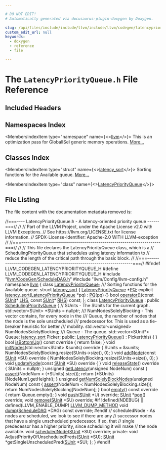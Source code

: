 ```yaml
---

# DO NOT EDIT!
# Automatically generated via docusaurus-plugin-doxygen by Doxygen.

slug: /api/files/include/include/llvm/include/llvm/codegen/latencypriorityqueue-h
custom_edit_url: null
keywords:
  - doxygen
  - reference
  - file

---
```





# The `LatencyPriorityQueue.h` File Reference

<DoxygenPage pluginConfig={pluginConfig}>



## Included Headers

<IncludesList>
<IncludesListItem
  filePath="llvm/CodeGen/ScheduleDAG.h"
  permalink="/docs/api/files/include/include/llvm/include/llvm/codegen/scheduledag-h"
  isLocal="true" />
<IncludesListItem
  filePath="llvm/Config/llvm-config.h"
  permalink=""
  isLocal="true" />
</IncludesList>

## Namespaces Index

<MembersIndex>

<MembersIndexItem
  type="namespace"
  name={<><a href="/docs/api/namespaces/llvm">llvm</a></>}>
This is an optimization pass for GlobalISel generic memory operations. <a href="/docs/api/namespaces/llvm/#details">More...</a>
</MembersIndexItem>

</MembersIndex>

## Classes Index

<MembersIndex>

<MembersIndexItem
  type="struct"
  name={<><a href="/docs/api/structs/llvm/latency-sort">latency_sort</a></>}>
Sorting functions for the Available queue. <a href="/docs/api/structs/llvm/latency-sort/#details">More...</a>
</MembersIndexItem>

<MembersIndexItem
  type="class"
  name={<><a href="/docs/api/classes/llvm/latencypriorityqueue">LatencyPriorityQueue</a></>}>
</MembersIndexItem>

</MembersIndex>


## File Listing

The file content with the documentation metadata removed is:

<ProgramListing>

<Link id="l00001" /><CodeLine lineNumber="1"><span class="doxyHighlightComment">//===---- LatencyPriorityQueue.h - A latency-oriented priority queue ------===//</span></CodeLine>
<Link id="l00002" /><CodeLine lineNumber="2"><span class="doxyHighlightComment">//</span></CodeLine>
<Link id="l00003" /><CodeLine lineNumber="3"><span class="doxyHighlightComment">// Part of the LLVM Project, under the Apache License v2.0 with LLVM Exceptions.</span></CodeLine>
<Link id="l00004" /><CodeLine lineNumber="4"><span class="doxyHighlightComment">// See https://llvm.org/LICENSE.txt for license information.</span></CodeLine>
<Link id="l00005" /><CodeLine lineNumber="5"><span class="doxyHighlightComment">// SPDX-License-Identifier: Apache-2.0 WITH LLVM-exception</span></CodeLine>
<Link id="l00006" /><CodeLine lineNumber="6"><span class="doxyHighlightComment">//</span></CodeLine>
<Link id="l00007" /><CodeLine lineNumber="7"><span class="doxyHighlightComment">//===----------------------------------------------------------------------===//</span></CodeLine>
<Link id="l00008" /><CodeLine lineNumber="8"><span class="doxyHighlightComment">//</span></CodeLine>
<Link id="l00009" /><CodeLine lineNumber="9"><span class="doxyHighlightComment">// This file declares the LatencyPriorityQueue class, which is a</span></CodeLine>
<Link id="l00010" /><CodeLine lineNumber="10"><span class="doxyHighlightComment">// SchedulingPriorityQueue that schedules using latency information to</span></CodeLine>
<Link id="l00011" /><CodeLine lineNumber="11"><span class="doxyHighlightComment">// reduce the length of the critical path through the basic block.</span></CodeLine>
<Link id="l00012" /><CodeLine lineNumber="12"><span class="doxyHighlightComment">//</span></CodeLine>
<Link id="l00013" /><CodeLine lineNumber="13"><span class="doxyHighlightComment">//===----------------------------------------------------------------------===//</span></CodeLine>
<Link id="l00014" /><CodeLine lineNumber="14"></CodeLine>
<Link id="l00015" /><CodeLine lineNumber="15"><span class="doxyHighlightPreprocessor">#ifndef LLVM&#95;CODEGEN&#95;LATENCYPRIORITYQUEUE&#95;H</span></CodeLine>
<Link id="l00016" /><CodeLine lineNumber="16"><span class="doxyHighlightPreprocessor">#define LLVM&#95;CODEGEN&#95;LATENCYPRIORITYQUEUE&#95;H</span></CodeLine>
<Link id="l00017" /><CodeLine lineNumber="17"></CodeLine>
<Link id="l00018" /><CodeLine lineNumber="18"><span class="doxyHighlightPreprocessor">#include &quot;<a href="/docs/api/files/include/include/llvm/include/llvm/codegen/scheduledag-h">llvm/CodeGen/ScheduleDAG.h</a>&quot;</span></CodeLine>
<Link id="l00019" /><CodeLine lineNumber="19"><span class="doxyHighlightPreprocessor">#include &quot;llvm/Config/llvm-config.h&quot;</span></CodeLine>
<Link id="l00020" /><CodeLine lineNumber="20"></CodeLine>
<Link id="l00021" /><CodeLine lineNumber="21"><span class="doxyHighlightKeyword">namespace </span><span class="doxyHighlight"><a href="/docs/api/namespaces/llvm">llvm</a> &#123;</span></CodeLine>
<Link id="l00022" /><CodeLine lineNumber="22"><span class="doxyHighlight">  </span><span class="doxyHighlightKeyword">class </span><span class="doxyHighlight"><a href="/docs/api/classes/llvm/latencypriorityqueue">LatencyPriorityQueue</a>;</span></CodeLine>
<Link id="l00023" /><CodeLine lineNumber="23"></CodeLine>
<Link id="l00024" /><CodeLine lineNumber="24"><span class="doxyHighlightComment">  /// Sorting functions for the Available queue.</span></CodeLine>
<Link id="l00025" /><CodeLine lineNumber="25" lineLink="/docs/api/structs/llvm/latency-sort"><span class="doxyHighlight">  </span><span class="doxyHighlightKeyword">struct </span><span class="doxyHighlight"><a href="/docs/api/structs/llvm/latency-sort/#a36c70eb2bd907587d3030e05001ddfa2">latency&#95;sort</a> &#123;</span></CodeLine>
<Link id="l00026" /><CodeLine lineNumber="26" lineLink="/docs/api/structs/llvm/latency-sort/#a6430e50ad6f8eac9e50d147169e2742c"><span class="doxyHighlight">    <a href="/docs/api/classes/llvm/latencypriorityqueue">LatencyPriorityQueue</a> &#42;<a href="/docs/api/structs/llvm/latency-sort/#a6430e50ad6f8eac9e50d147169e2742c">PQ</a>;</span></CodeLine>
<Link id="l00027" /><CodeLine lineNumber="27" lineLink="/docs/api/structs/llvm/latency-sort/#a36c70eb2bd907587d3030e05001ddfa2"><span class="doxyHighlight">    </span><span class="doxyHighlightKeyword">explicit</span><span class="doxyHighlight"> <a href="/docs/api/structs/llvm/latency-sort/#a36c70eb2bd907587d3030e05001ddfa2">latency&#95;sort</a>(<a href="/docs/api/classes/llvm/latencypriorityqueue">LatencyPriorityQueue</a> &#42;pq) : <a href="/docs/api/structs/llvm/latency-sort/#a6430e50ad6f8eac9e50d147169e2742c">PQ</a>(pq) &#123;&#125;</span></CodeLine>
<Link id="l00028" /><CodeLine lineNumber="28"></CodeLine>
<Link id="l00029" /><CodeLine lineNumber="29"><span class="doxyHighlight">    </span><span class="doxyHighlightKeywordType">bool</span><span class="doxyHighlight"> <a href="/docs/api/structs/llvm/latency-sort/#ac3ab067fe5477409441cf9381f3aa71d">operator()</a>(</span><span class="doxyHighlightKeyword">const</span><span class="doxyHighlight"> <a href="/docs/api/classes/llvm/sunit">SUnit</a>&#42; <a href="/docs/api/files/lib/lib/target/lib/target/x86/x86partialreduction-cpp/#a9e1483f7215664a2315c53c3558d9a8d">LHS</a>, </span><span class="doxyHighlightKeyword">const</span><span class="doxyHighlight"> <a href="/docs/api/classes/llvm/sunit">SUnit</a>&#42; <a href="/docs/api/files/lib/lib/target/lib/target/x86/x86partialreduction-cpp/#a87b8bfbbe9d8f7146d7f20a5fb42efd0">RHS</a>) </span><span class="doxyHighlightKeyword">const</span><span class="doxyHighlight">;</span></CodeLine>
<Link id="l00030" /><CodeLine lineNumber="30"><span class="doxyHighlight">  &#125;;</span></CodeLine>
<Link id="l00031" /><CodeLine lineNumber="31"></CodeLine>
<Link id="l00032" /><CodeLine lineNumber="32" lineLink="/docs/api/classes/llvm/latencypriorityqueue"><span class="doxyHighlight">  </span><span class="doxyHighlightKeyword">class </span><span class="doxyHighlight"><a href="/docs/api/classes/llvm/latencypriorityqueue/#aa40a73b4d596a7a655b6265f477c2067">LatencyPriorityQueue</a> : </span><span class="doxyHighlightKeyword">public</span><span class="doxyHighlight"> <a href="/docs/api/classes/llvm/schedulingpriorityqueue/#a04cd6cf6939bcdd0f343bab335f7f82f">SchedulingPriorityQueue</a> &#123;</span></CodeLine>
<Link id="l00033" /><CodeLine lineNumber="33"><span class="doxyHighlight">    </span><span class="doxyHighlightComment">// SUnits - The SUnits for the current graph.</span></CodeLine>
<Link id="l00034" /><CodeLine lineNumber="34"><span class="doxyHighlight">    std::vector&lt;SUnit&gt; &#42;SUnits = </span><span class="doxyHighlightKeyword">nullptr</span><span class="doxyHighlight">;</span></CodeLine>
<Link id="l00035" /><CodeLine lineNumber="35"></CodeLine>
<Link id="l00036" /><CodeLine lineNumber="36"><span class="doxyHighlightComment">    /// NumNodesSolelyBlocking - This vector contains, for every node in the</span></CodeLine>
<Link id="l00037" /><CodeLine lineNumber="37"><span class="doxyHighlightComment">    /// Queue, the number of nodes that the node is the sole unscheduled</span></CodeLine>
<Link id="l00038" /><CodeLine lineNumber="38"><span class="doxyHighlightComment">    /// predecessor for.  This is used as a tie-breaker heuristic for better</span></CodeLine>
<Link id="l00039" /><CodeLine lineNumber="39"><span class="doxyHighlightComment">    /// mobility.</span></CodeLine>
<Link id="l00040" /><CodeLine lineNumber="40"><span class="doxyHighlight">    std::vector&lt;unsigned&gt; NumNodesSolelyBlocking;</span></CodeLine>
<Link id="l00041" /><CodeLine lineNumber="41"></CodeLine>
<Link id="l00042" /><CodeLine lineNumber="42"><span class="doxyHighlightComment">    /// Queue - The queue.</span></CodeLine>
<Link id="l00043" /><CodeLine lineNumber="43"><span class="doxyHighlight">    std::vector&lt;SUnit&#42;&gt; Queue;</span></CodeLine>
<Link id="l00044" /><CodeLine lineNumber="44"><span class="doxyHighlight">    <a href="/docs/api/structs/llvm/latency-sort">latency&#95;sort</a> Picker;</span></CodeLine>
<Link id="l00045" /><CodeLine lineNumber="45"></CodeLine>
<Link id="l00046" /><CodeLine lineNumber="46"><span class="doxyHighlight">  </span><span class="doxyHighlightKeyword">public</span><span class="doxyHighlight">:</span></CodeLine>
<Link id="l00047" /><CodeLine lineNumber="47" lineLink="/docs/api/classes/llvm/latencypriorityqueue/#aa40a73b4d596a7a655b6265f477c2067"><span class="doxyHighlight">    <a href="/docs/api/classes/llvm/latencypriorityqueue/#aa40a73b4d596a7a655b6265f477c2067">LatencyPriorityQueue</a>() : Picker(this) &#123;</span></CodeLine>
<Link id="l00048" /><CodeLine lineNumber="48"><span class="doxyHighlight">    &#125;</span></CodeLine>
<Link id="l00049" /><CodeLine lineNumber="49"></CodeLine>
<Link id="l00050" /><CodeLine lineNumber="50" lineLink="/docs/api/classes/llvm/latencypriorityqueue/#ada8d6580de8ca4c6e8ff275e4f381e04"><span class="doxyHighlight">    </span><span class="doxyHighlightKeywordType">bool</span><span class="doxyHighlight"> <a href="/docs/api/classes/llvm/latencypriorityqueue/#ada8d6580de8ca4c6e8ff275e4f381e04">isBottomUp</a>()</span><span class="doxyHighlightKeyword"> const override </span><span class="doxyHighlight">&#123; </span><span class="doxyHighlightKeywordFlow">return</span><span class="doxyHighlight"> </span><span class="doxyHighlightKeyword">false</span><span class="doxyHighlight">; &#125;</span></CodeLine>
<Link id="l00051" /><CodeLine lineNumber="51"></CodeLine>
<Link id="l00052" /><CodeLine lineNumber="52" lineLink="/docs/api/classes/llvm/latencypriorityqueue/#aaa7330823a08320d4b9a9fa28897eac0"><span class="doxyHighlight">    </span><span class="doxyHighlightKeywordType">void</span><span class="doxyHighlight"> <a href="/docs/api/classes/llvm/latencypriorityqueue/#aaa7330823a08320d4b9a9fa28897eac0">initNodes</a>(std::vector&lt;SUnit&gt; &amp;sunits)</span><span class="doxyHighlightKeyword"> override </span><span class="doxyHighlight">&#123;</span></CodeLine>
<Link id="l00053" /><CodeLine lineNumber="53"><span class="doxyHighlight">      SUnits = &amp;sunits;</span></CodeLine>
<Link id="l00054" /><CodeLine lineNumber="54"><span class="doxyHighlight">      NumNodesSolelyBlocking.resize(SUnits-&gt;size(), 0);</span></CodeLine>
<Link id="l00055" /><CodeLine lineNumber="55"><span class="doxyHighlight">    &#125;</span></CodeLine>
<Link id="l00056" /><CodeLine lineNumber="56"></CodeLine>
<Link id="l00057" /><CodeLine lineNumber="57" lineLink="/docs/api/classes/llvm/latencypriorityqueue/#a9e7360accce5e4e4a2976cf730c8ee7f"><span class="doxyHighlight">    </span><span class="doxyHighlightKeywordType">void</span><span class="doxyHighlight"> <a href="/docs/api/classes/llvm/latencypriorityqueue/#a9e7360accce5e4e4a2976cf730c8ee7f">addNode</a>(</span><span class="doxyHighlightKeyword">const</span><span class="doxyHighlight"> <a href="/docs/api/classes/llvm/sunit">SUnit</a> &#42;SU)</span><span class="doxyHighlightKeyword"> override </span><span class="doxyHighlight">&#123;</span></CodeLine>
<Link id="l00058" /><CodeLine lineNumber="58"><span class="doxyHighlight">      NumNodesSolelyBlocking.resize(SUnits-&gt;size(), 0);</span></CodeLine>
<Link id="l00059" /><CodeLine lineNumber="59"><span class="doxyHighlight">    &#125;</span></CodeLine>
<Link id="l00060" /><CodeLine lineNumber="60"></CodeLine>
<Link id="l00061" /><CodeLine lineNumber="61" lineLink="/docs/api/classes/llvm/latencypriorityqueue/#ac898ed5a3a7e2d3957e517f212dc880e"><span class="doxyHighlight">    </span><span class="doxyHighlightKeywordType">void</span><span class="doxyHighlight"> <a href="/docs/api/classes/llvm/latencypriorityqueue/#ac898ed5a3a7e2d3957e517f212dc880e">updateNode</a>(</span><span class="doxyHighlightKeyword">const</span><span class="doxyHighlight"> <a href="/docs/api/classes/llvm/sunit">SUnit</a> &#42;SU)</span><span class="doxyHighlightKeyword"> override </span><span class="doxyHighlight">&#123;</span></CodeLine>
<Link id="l00062" /><CodeLine lineNumber="62"><span class="doxyHighlight">    &#125;</span></CodeLine>
<Link id="l00063" /><CodeLine lineNumber="63"></CodeLine>
<Link id="l00064" /><CodeLine lineNumber="64" lineLink="/docs/api/classes/llvm/latencypriorityqueue/#a1bb3594ef3f267a865387040e4a0cd43"><span class="doxyHighlight">    </span><span class="doxyHighlightKeywordType">void</span><span class="doxyHighlight"> <a href="/docs/api/classes/llvm/latencypriorityqueue/#a1bb3594ef3f267a865387040e4a0cd43">releaseState</a>()</span><span class="doxyHighlightKeyword"> override </span><span class="doxyHighlight">&#123;</span></CodeLine>
<Link id="l00065" /><CodeLine lineNumber="65"><span class="doxyHighlight">      SUnits = </span><span class="doxyHighlightKeyword">nullptr</span><span class="doxyHighlight">;</span></CodeLine>
<Link id="l00066" /><CodeLine lineNumber="66"><span class="doxyHighlight">    &#125;</span></CodeLine>
<Link id="l00067" /><CodeLine lineNumber="67"></CodeLine>
<Link id="l00068" /><CodeLine lineNumber="68" lineLink="/docs/api/classes/llvm/latencypriorityqueue/#aade802215a8b7eaebd2286423813ea3e"><span class="doxyHighlight">    </span><span class="doxyHighlightKeywordType">unsigned</span><span class="doxyHighlight"> <a href="/docs/api/classes/llvm/latencypriorityqueue/#aade802215a8b7eaebd2286423813ea3e">getLatency</a>(</span><span class="doxyHighlightKeywordType">unsigned</span><span class="doxyHighlight"> NodeNum)</span><span class="doxyHighlightKeyword"> const </span><span class="doxyHighlight">&#123;</span></CodeLine>
<Link id="l00069" /><CodeLine lineNumber="69"><span class="doxyHighlight">      <a href="/docs/api/files/lib/lib/target/lib/target/amdgpu/silowercontrolflow-cpp/#a4868c5d81c5ccc98c47aeab6244346a0">assert</a>(NodeNum &lt; (&#42;SUnits).size());</span></CodeLine>
<Link id="l00070" /><CodeLine lineNumber="70"><span class="doxyHighlight">      </span><span class="doxyHighlightKeywordFlow">return</span><span class="doxyHighlight"> (&#42;SUnits)&#91;NodeNum&#93;.getHeight();</span></CodeLine>
<Link id="l00071" /><CodeLine lineNumber="71"><span class="doxyHighlight">    &#125;</span></CodeLine>
<Link id="l00072" /><CodeLine lineNumber="72"></CodeLine>
<Link id="l00073" /><CodeLine lineNumber="73" lineLink="/docs/api/classes/llvm/latencypriorityqueue/#a15e5f8315d6c1dae50ee4b02fe417182"><span class="doxyHighlight">    </span><span class="doxyHighlightKeywordType">unsigned</span><span class="doxyHighlight"> <a href="/docs/api/classes/llvm/latencypriorityqueue/#a15e5f8315d6c1dae50ee4b02fe417182">getNumSolelyBlockNodes</a>(</span><span class="doxyHighlightKeywordType">unsigned</span><span class="doxyHighlight"> NodeNum)</span><span class="doxyHighlightKeyword"> const </span><span class="doxyHighlight">&#123;</span></CodeLine>
<Link id="l00074" /><CodeLine lineNumber="74"><span class="doxyHighlight">      <a href="/docs/api/files/lib/lib/target/lib/target/amdgpu/silowercontrolflow-cpp/#a4868c5d81c5ccc98c47aeab6244346a0">assert</a>(NodeNum &lt; NumNodesSolelyBlocking.size());</span></CodeLine>
<Link id="l00075" /><CodeLine lineNumber="75"><span class="doxyHighlight">      </span><span class="doxyHighlightKeywordFlow">return</span><span class="doxyHighlight"> NumNodesSolelyBlocking&#91;NodeNum&#93;;</span></CodeLine>
<Link id="l00076" /><CodeLine lineNumber="76"><span class="doxyHighlight">    &#125;</span></CodeLine>
<Link id="l00077" /><CodeLine lineNumber="77"></CodeLine>
<Link id="l00078" /><CodeLine lineNumber="78" lineLink="/docs/api/classes/llvm/latencypriorityqueue/#ac6f348a5672184cf15cca3738e2f8df4"><span class="doxyHighlight">    </span><span class="doxyHighlightKeywordType">bool</span><span class="doxyHighlight"> <a href="/docs/api/classes/llvm/latencypriorityqueue/#ac6f348a5672184cf15cca3738e2f8df4">empty</a>()</span><span class="doxyHighlightKeyword"> const override </span><span class="doxyHighlight">&#123; </span><span class="doxyHighlightKeywordFlow">return</span><span class="doxyHighlight"> Queue.empty(); &#125;</span></CodeLine>
<Link id="l00079" /><CodeLine lineNumber="79"></CodeLine>
<Link id="l00080" /><CodeLine lineNumber="80"><span class="doxyHighlight">    </span><span class="doxyHighlightKeywordType">void</span><span class="doxyHighlight"> <a href="/docs/api/classes/llvm/latencypriorityqueue/#a2e3b6da384da19b92dc290a8051194c6">push</a>(<a href="/docs/api/classes/llvm/sunit">SUnit</a> &#42;U) </span><span class="doxyHighlightKeyword">override</span><span class="doxyHighlight">;</span></CodeLine>
<Link id="l00081" /><CodeLine lineNumber="81"></CodeLine>
<Link id="l00082" /><CodeLine lineNumber="82"><span class="doxyHighlight">    <a href="/docs/api/classes/llvm/sunit">SUnit</a> &#42;<a href="/docs/api/classes/llvm/latencypriorityqueue/#a41b9cd9193a44ad6cdad06237969dca7">pop</a>() </span><span class="doxyHighlightKeyword">override</span><span class="doxyHighlight">;</span></CodeLine>
<Link id="l00083" /><CodeLine lineNumber="83"></CodeLine>
<Link id="l00084" /><CodeLine lineNumber="84"><span class="doxyHighlight">    </span><span class="doxyHighlightKeywordType">void</span><span class="doxyHighlight"> <a href="/docs/api/classes/llvm/latencypriorityqueue/#a65b10a2416edce73bca7c46839268b41">remove</a>(<a href="/docs/api/classes/llvm/sunit">SUnit</a> &#42;SU) </span><span class="doxyHighlightKeyword">override</span><span class="doxyHighlight">;</span></CodeLine>
<Link id="l00085" /><CodeLine lineNumber="85"></CodeLine>
<Link id="l00086" /><CodeLine lineNumber="86"><span class="doxyHighlightPreprocessor">#if !defined(NDEBUG) || defined(LLVM&#95;ENABLE&#95;DUMP)</span></CodeLine>
<Link id="l00087" /><CodeLine lineNumber="87"><span class="doxyHighlight">    <a href="/docs/api/files/include/include/llvm/include/llvm/support/compiler-h/#aa863693eef567397d9c292da5bf22d34">LLVM&#95;DUMP&#95;METHOD</a> </span><span class="doxyHighlightKeywordType">void</span><span class="doxyHighlight"> <a href="/docs/api/classes/llvm/latencypriorityqueue/#a58764f7a88212dcec140c041126b719d">dump</a>(<a href="/docs/api/classes/llvm/scheduledag">ScheduleDAG</a> &#42;DAG) </span><span class="doxyHighlightKeyword">const override</span><span class="doxyHighlight">;</span></CodeLine>
<Link id="l00088" /><CodeLine lineNumber="88"><span class="doxyHighlightPreprocessor">#endif</span></CodeLine>
<Link id="l00089" /><CodeLine lineNumber="89"></CodeLine>
<Link id="l00090" /><CodeLine lineNumber="90"><span class="doxyHighlight">    </span><span class="doxyHighlightComment">// scheduledNode - As nodes are scheduled, we look to see if there are any</span></CodeLine>
<Link id="l00091" /><CodeLine lineNumber="91"><span class="doxyHighlight">    </span><span class="doxyHighlightComment">// successor nodes that have a single unscheduled predecessor.  If so, that</span></CodeLine>
<Link id="l00092" /><CodeLine lineNumber="92"><span class="doxyHighlight">    </span><span class="doxyHighlightComment">// single predecessor has a higher priority, since scheduling it will make</span></CodeLine>
<Link id="l00093" /><CodeLine lineNumber="93"><span class="doxyHighlight">    </span><span class="doxyHighlightComment">// the node available.</span></CodeLine>
<Link id="l00094" /><CodeLine lineNumber="94"><span class="doxyHighlight">    </span><span class="doxyHighlightKeywordType">void</span><span class="doxyHighlight"> <a href="/docs/api/classes/llvm/latencypriorityqueue/#a93f241795b5da8c207a88063862e2ea2">scheduledNode</a>(<a href="/docs/api/classes/llvm/sunit">SUnit</a> &#42;SU) </span><span class="doxyHighlightKeyword">override</span><span class="doxyHighlight">;</span></CodeLine>
<Link id="l00095" /><CodeLine lineNumber="95"></CodeLine>
<Link id="l00096" /><CodeLine lineNumber="96"><span class="doxyHighlightKeyword">private</span><span class="doxyHighlight">:</span></CodeLine>
<Link id="l00097" /><CodeLine lineNumber="97"><span class="doxyHighlight">    </span><span class="doxyHighlightKeywordType">void</span><span class="doxyHighlight"> AdjustPriorityOfUnscheduledPreds(<a href="/docs/api/classes/llvm/sunit">SUnit</a> &#42;SU);</span></CodeLine>
<Link id="l00098" /><CodeLine lineNumber="98"><span class="doxyHighlight">    <a href="/docs/api/classes/llvm/sunit">SUnit</a> &#42;getSingleUnscheduledPred(<a href="/docs/api/classes/llvm/sunit">SUnit</a> &#42;SU);</span></CodeLine>
<Link id="l00099" /><CodeLine lineNumber="99"><span class="doxyHighlight">  &#125;;</span></CodeLine>
<Link id="l00100" /><CodeLine lineNumber="100"><span class="doxyHighlight">&#125;</span></CodeLine>
<Link id="l00101" /><CodeLine lineNumber="101"></CodeLine>
<Link id="l00102" /><CodeLine lineNumber="102"><span class="doxyHighlightPreprocessor">#endif</span></CodeLine>

</ProgramListing>


</DoxygenPage>
